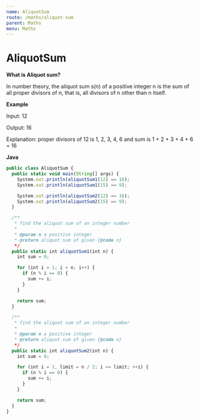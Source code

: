 ```yaml
---
name: AliquotSum
route: /maths/aliquot-sum
parent: Maths
menu: Maths
---
```


# AliquotSum

**What is Aliquot sum?**

In number theory, the aliquot sum s(n) of a positive integer n is the sum of all proper divisors of n, that is, all divisors of n other than n itself.

**Example**

Input: 12

Output: 16

Explanation: proper divisors of 12 is 1, 2, 3, 4, 6 and sum is 1 + 2 + 3 + 4 + 6 = 16

**Java**

```js
public class AliquotSum {
  public static void main(String[] args) {
    System.out.println(aliquotSum1(12) == 16);
    System.out.println(aliquotSum1(15) == 9);

    System.out.println(aliquotSum2(12) == 16);
    System.out.println(aliquotSum2(15) == 9);
  }

  /**
   * find the aliquot sum of an integer number
   *
   * @param n a positive integer
   * @return aliquot sum of given {@code n}
   */
  public static int aliquotSum1(int n) {
    int sum = 0; 

    for (int i = 1; i < n; i++) {
      if (n % i == 0) {
        sum += i;
      }
    }

    return sum;
  }

  /**
   * find the aliquot sum of an integer number
   *
   * @param n a positive integer
   * @return aliquot sum of given {@code n}
   */
  public static int aliquotSum2(int n) {
    int sum = 0;

    for (int i = 1, limit = n / 2; i <= limit; ++i) {
      if (n % i == 0) {
        sum += i;
      }
    }

    return sum;
  }
}
```
